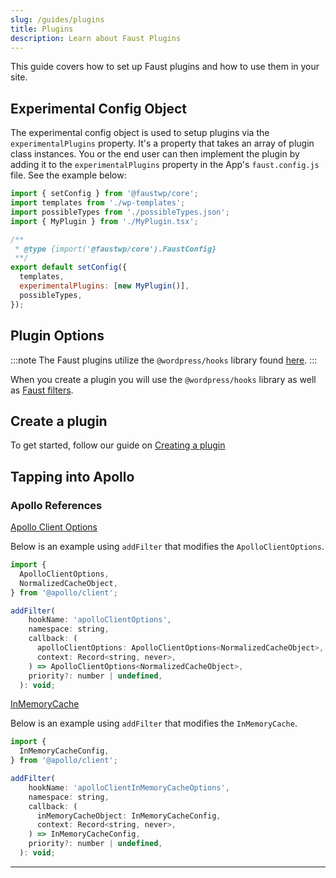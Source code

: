 ```yaml
---
slug: /guides/plugins
title: Plugins
description: Learn about Faust Plugins
---
```


This guide covers how to set up Faust plugins and how to use them in your site.

## Experimental Config Object

The experimental config object is used to setup plugins via the `experimentalPlugins` property. It's a property that takes an array of plugin class instances. You or the end user can then implement the plugin by adding it to the `experimentalPlugins` property in the App's `faust.config.js` file. See the example below:

```js
import { setConfig } from '@faustwp/core';
import templates from './wp-templates';
import possibleTypes from './possibleTypes.json';
import { MyPlugin } from './MyPlugin.tsx';

/**
 * @type {import('@faustwp/core').FaustConfig}
 **/
export default setConfig({
  templates,
  experimentalPlugins: [new MyPlugin()],
  possibleTypes,
});
```

## Plugin Options

:::note
The Faust plugins utilize the `@wordpress/hooks` library found [here](https://www.npmjs.com/package/@wordpress/hooks).
:::

When you create a plugin you will use the `@wordpress/hooks` library as well as [Faust filters](/docs/plugin-system/filters).

## Create a plugin

To get started, follow our guide on [Creating a plugin](/docs/plugin-system/creating-a-plugin)

## Tapping into Apollo

### Apollo References

[Apollo Client Options](https://www.apollographql.com/docs/react/api/core/ApolloClient/)

Below is an example using `addFilter` that modifies the `ApolloClientOptions`.

```js
import {
  ApolloClientOptions,
  NormalizedCacheObject,
} from '@apollo/client';

addFilter(
    hookName: 'apolloClientOptions',
    namespace: string,
    callback: (
      apolloClientOptions: ApolloClientOptions<NormalizedCacheObject>,
      context: Record<string, never>,
    ) => ApolloClientOptions<NormalizedCacheObject>,
    priority?: number | undefined,
  ): void;
```

[InMemoryCache](https://www.apollographql.com/docs/react/api/cache/InMemoryCache/)

Below is an example using `addFilter` that modifies the `InMemoryCache`.

```js
import {
  InMemoryCacheConfig,
} from '@apollo/client';

addFilter(
    hookName: 'apolloClientInMemoryCacheOptions',
    namespace: string,
    callback: (
      inMemoryCacheObject: InMemoryCacheConfig,
      context: Record<string, never>,
    ) => InMemoryCacheConfig,
    priority?: number | undefined,
  ): void;
```

---

